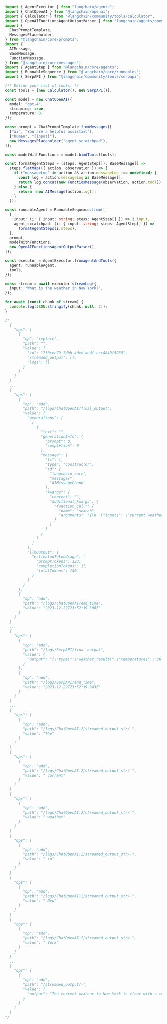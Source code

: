 ```typescript
import { AgentExecutor } from "langchain/agents";
import { ChatOpenAI } from "@langchain/openai";
import { Calculator } from "@langchain/community/tools/calculator";
import { OpenAIFunctionsAgentOutputParser } from "langchain/agents/openai/output_parser";
import {
  ChatPromptTemplate,
  MessagesPlaceholder,
} from "@langchain/core/prompts";
import {
  AIMessage,
  BaseMessage,
  FunctionMessage,
} from "@langchain/core/messages";
import { AgentStep } from "@langchain/core/agents";
import { RunnableSequence } from "@langchain/core/runnables";
import { SerpAPI } from "@langchain/community/tools/serpapi";

/** Define your list of tools. */
const tools = [new Calculator(), new SerpAPI()];

const model = new ChatOpenAI({
  model: "gpt-4",
  streaming: true,
  temperature: 0,
});

const prompt = ChatPromptTemplate.fromMessages([
  ["ai", "You are a helpful assistant"],
  ["human", "{input}"],
  new MessagesPlaceholder("agent_scratchpad"),
]);

const modelWithFunctions = model.bindTools(tools);

const formatAgentSteps = (steps: AgentStep[]): BaseMessage[] =>
  steps.flatMap(({ action, observation }) => {
    if ("messageLog" in action && action.messageLog !== undefined) {
      const log = action.messageLog as BaseMessage[];
      return log.concat(new FunctionMessage(observation, action.tool));
    } else {
      return [new AIMessage(action.log)];
    }
  });

const runnableAgent = RunnableSequence.from([
  {
    input: (i: { input: string; steps: AgentStep[] }) => i.input,
    agent_scratchpad: (i: { input: string; steps: AgentStep[] }) =>
      formatAgentSteps(i.steps),
  },
  prompt,
  modelWithFunctions,
  new OpenAIFunctionsAgentOutputParser(),
]);

const executor = AgentExecutor.fromAgentAndTools({
  agent: runnableAgent,
  tools,
});

const stream = await executor.streamLog({
  input: "What is the weather in New York?",
});

for await (const chunk of stream) {
  console.log(JSON.stringify(chunk, null, 2));
}

/*
  {
    "ops": [
      {
        "op": "replace",
        "path": "",
        "value": {
          "id": "7f0cee79-7dbb-4ded-aedf-ccc4849f5285",
          "streamed_output": [],
          "logs": {}
        }
      }
    ]
  }
  ...
  {
    "ops": [
      {
        "op": "add",
        "path": "/logs/ChatOpenAI/final_output",
        "value": {
          "generations": [
            [
              {
                "text": "",
                "generationInfo": {
                  "prompt": 0,
                  "completion": 0
                },
                "message": {
                  "lc": 1,
                  "type": "constructor",
                  "id": [
                    "langchain_core",
                    "messages",
                    "AIMessageChunk"
                  ],
                  "kwargs": {
                    "content": "",
                    "additional_kwargs": {
                      "function_call": {
                        "name": "search",
                        "arguments": "{\n  \"input\": \"current weather in New York\"\n}"
                      }
                    }
                  }
                }
              }
            ]
          ],
          "llmOutput": {
            "estimatedTokenUsage": {
              "promptTokens": 123,
              "completionTokens": 17,
              "totalTokens": 140
            }
          }
        }
      },
      {
        "op": "add",
        "path": "/logs/ChatOpenAI/end_time",
        "value": "2023-12-22T23:52:39.306Z"
      }
    ]
  }
  ...
  {
    "ops": [
      {
        "op": "add",
        "path": "/logs/SerpAPI/final_output",
        "value": {
          "output": "{\"type\":\"weather_result\",\"temperature\":\"36\",\"unit\":\"Fahrenheit\",\"precipitation\":\"0%\",\"humidity\":\"37%\",\"wind\":\"3 mph\",\"location\":\"New York, NY\",\"date\":\"Friday 5:00 PM\",\"weather\":\"Clear\"}"
        }
      },
      {
        "op": "add",
        "path": "/logs/SerpAPI/end_time",
        "value": "2023-12-22T23:52:39.943Z"
      }
    ]
  }
  ...
  {
    "ops": [
      {
        "op": "add",
        "path": "/logs/ChatOpenAI:2/streamed_output_str/-",
        "value": "The"
      }
    ]
  }
  {
    "ops": [
      {
        "op": "add",
        "path": "/logs/ChatOpenAI:2/streamed_output_str/-",
        "value": " current"
      }
    ]
  }
  {
    "ops": [
      {
        "op": "add",
        "path": "/logs/ChatOpenAI:2/streamed_output_str/-",
        "value": " weather"
      }
    ]
  }
  {
    "ops": [
      {
        "op": "add",
        "path": "/logs/ChatOpenAI:2/streamed_output_str/-",
        "value": " in"
      }
    ]
  }
  {
    "ops": [
      {
        "op": "add",
        "path": "/logs/ChatOpenAI:2/streamed_output_str/-",
        "value": " New"
      }
    ]
  }
  {
    "ops": [
      {
        "op": "add",
        "path": "/logs/ChatOpenAI:2/streamed_output_str/-",
        "value": " York"
      }
    ]
  }
  ...
  {
    "ops": [
      {
        "op": "add",
        "path": "/streamed_output/-",
        "value": {
          "output": "The current weather in New York is clear with a temperature of 36 degrees Fahrenheit. The humidity is at 37% and the wind is blowing at 3 mph. There is 0% chance of precipitation."
        }
      }
    ]
  }
*/
```